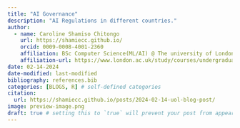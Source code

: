 ```yaml
---
title: "AI Governance"
description: "AI Regulations in different countries."
author:
  - name: Caroline Shamiso Chitongo
    url: https://shamiecc.github.io/
    orcid: 0009-0008-4001-2360
    affiliation: BSc Computer Science(ML/AI) @ The university of London
    affiliation-url: https://www.london.ac.uk/study/courses/undergraduate/bsc-computer-science
date: 02-14-2024
date-modified: last-modified
bibliography: references.bib
categories: [BLOGS, R] # self-defined categories
citation: 
  url: https://shamiecc.github.io/posts/2024-02-14-uol-blog-post/ 
image: preview-image.png
draft: true # setting this to `true` will prevent your post from appearing on your listing page until you're ready!
---
```

